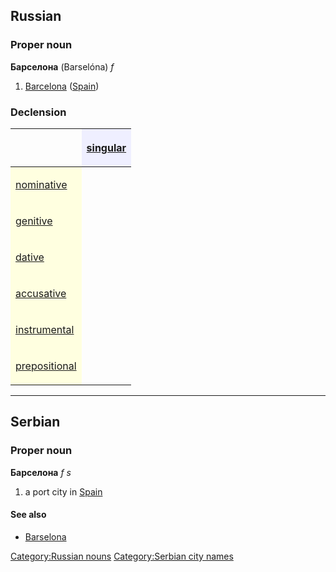 ==Russian==
[[Category:Russian nouns]]
===Proper noun===
'''Барселона''' (Barselóna) ''f''

#[[Barcelona]] ([[Spain]])

===Declension===
{| border="1" cellpadding="4" cellspacing="0"
!
! style="background-color: #EFEFFF" align="center"|[[singular]]
|-
! style="background-color: #FFFFE0" align="left"|[[nominative case|nominative]]
| align="center"|{{RUchar|Барсело́на}}
|-
! style="background-color: #FFFFE0" align="left"|[[genitive case|genitive]]
| align="center"|{{RUchar|Барсело́ны}}
|-
! style="background-color: #FFFFE0" align="left"|[[dative case|dative]]
| align="center"|{{RUchar|Барсело́не}}
|-
! style="background-color: #FFFFE0" align="left"|[[accusative case|accusative]]
| align="center"|{{RUchar|Барсело́ну}}
|-
! style="background-color: #FFFFE0" align="left"|[[instrumental case|instrumental]]
| align="center"|{{RUchar|Барсело́ной, -ою}}
|-
! style="background-color: #FFFFE0" align="left"|[[prepositional case|prepositional]]
| align="center"|{{RUchar|о Барсело́не}}
|}


----
==Serbian==
===Proper noun===
'''Барселона''' ''f s''
#a port city in [[Spain]]
====See also====
*[[Barselona]]
[[Category:Serbian city names]]